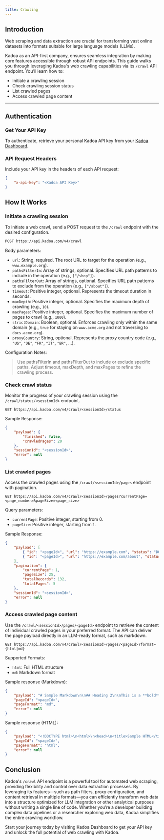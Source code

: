 ```yaml
---
title: Crawling
---
```


## Introduction

Web scraping and data extraction are crucial for transforming vast online datasets into formats suitable for large language models (LLMs). 


Kadoa as an API-first company, ensures seamless integration by making core features accessible through robust API endpoints. This guide walks you through leveraging Kadoa's web crawling capabilities via its `/crawl` API endpoint. You’ll learn how to:

- Initiate a crawling session
- Check crawling session status
- List crawled pages
- Access crawled page content

---

## Authentication

### Get Your API Key

To authenticate, retrieve your personal Kadoa API key from your [Kadoa Dashboard](https://www.kadoa.com/account).  

### API Request Headers

Include your API key in the headers of each API request:

```json
{ 
    "x-api-key": "<Kadoa API Key>" 
}
```


## How It Works

### Initiate a crawling session

To initiate a web crawl, send a POST request to the `/crawl` endpoint with the desired configuration.

```bash
POST https://api.kadoa.com/v4/crawl
```

Body parameters:

- `url`: String, required. The root URL to target for the operation (e.g., `www.example.org`).
- `pathsFilterIn`: Array of strings, optional. Specifies URL path patterns to include in the operation (e.g., `["/shop"]`).
- `pathsFilterOut`: Array of strings, optional. Specifies URL path patterns to exclude from the operation (e.g., `["/about"]`).
- `timeout`: Positive integer, optional. Represents the timeout duration in seconds.
- `maxDepth`: Positive integer, optional. Specifies the maximum depth of crawling (e.g., `10`).
- `maxPages`: Positive integer, optional. Specifies the maximum number of pages to crawl (e.g., `1000`).
- `strictDomain`: Boolean, optional. Enforces crawling only within the same domain (e.g., `true` for staying on `www.acme.org` and not traversing to `docs.acme.org`).
- `proxyCountry`: String, optional. Represents the proxy country code (e.g., `"US"`, `"DE"`, `"FR"`, `"IT"`, `"BR"`, ...).


Configuration Notes:

> Use pathsFilterIn and pathsFilterOut to include or exclude specific paths.
  Adjust timeout, maxDepth, and maxPages to refine the crawling process.


### Check crawl status

Monitor the progress of your crawling session using the `/crawl/status/<sessionId>` endpoint.

```
GET https://api.kadoa.com/v4/crawl/<sessionId>/status
```

Sample Response:

```json
{
    "payload": {
        "finished": false,
        "crawledPages": 20
    },
    "sessionId": "<sessionId>",
    "error": null
}

```

### List crawled pages

Access the crawled pages using the `/crawl/<sessionId>/pages` endpoint with pagination.

```
GET https://api.kadoa.com/v4/crawl/<sessionId>/pages?currentPage=<page_number>&pageSize=<page_size>
```

Query parameters:

- `currentPage`: Positive integer, starting from 0.
- `pageSize`: Positive integer, starting from 1.


Sample Response:

```json
{
    "payload": [
        { "id": "<pageId>", "url": "https://example.com", "status": "DONE" },
        { "id": "<pageId>", "url": "https://example.com/about", "status": "CRAWLING" }
    ],
    "pagination": {
        "currentPage": 1,
        "pageSize": 25,
        "totalRecords": 132,
        "totalPages": 5
    },
    "sessionId": "<sessionId>",
    "error": null
}

```

### Access crawled page content

Use the `/crawl/<sessionId>/pages/<pageId>` endpoint to retrieve the content of individual crawled pages in your preferred format. The API can deliver the page payload directly in an LLM-ready format, such as markdown.

```
GET https://api.kadoa.com/v4/crawl/<sessionId>/pages/<pageId>?format={html|md}
```

Supported Formats:

- `html`: Full HTML structure
- `md`: Markdown format

Sample response (Markdown):

```json
{
    "payload": "# Sample Markdown\n\n## Heading 2\n\nThis is a **bold** text and this is *italic*.\n\n",
    "pageId": "<pageId>",
    "pageFormat": "md",
    "error": null
}

```

Sample response (HTML):

```json
{
    "payload": "<!DOCTYPE html>\n<html>\n<head>\n<title>Sample HTML</title></head><body>...</body>\n</html>",
    "pageId": "<pageId>",
    "pageFormat": "html",
    "error": null
}

```


## Conclusion


Kadoa's `/crawl` API endpoint is a powerful tool for automated web scraping, providing flexibility and control over data extraction processes.
By leveraging its features—such as path filters, proxy configuration, and content retrieval in multiple formats—you can efficiently transform web data into a structure optimized for LLM integration or other analytical purposes without writing a single line of code.
Whether you’re a developer building complex data pipelines or a researcher exploring web data, Kadoa simplifies the entire crawling workflow.

Start your journey today by visiting Kadoa Dashboard to get your API key and unlock the full potential of web crawling with Kadoa.
